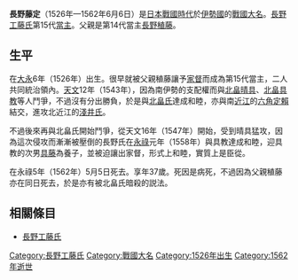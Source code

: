 {{unreferenced|time=2016-01-02T14:17:25+00:00}}
{{日本武士
|名稱= 長野 藤定
|圖片名稱= 
|圖片大小= 
|圖片說明= 
|時代= [[日本戰國時代|日本戰國時代]]
|出生日期= [[大永|大永]]6年（1526年）
|出生地點= 
|逝世日期= [[永祿|永祿]]5年5月5日（1562年6月6日）
|逝世地點= 
|假名= 
|羅馬字= 
|幼名= 源次郎
|改名= 
|别名= 
|諡号= 
|神号= 
|戒名= 輝伯<BR>梅香院殿玉巖玄澤大居士
|洗禮名= 
|墓所= 
|朝廷官位= [[大和守|大和守]]
|幕府職位= 
|主君= 
|藩= 
|氏族= [[長野工藤氏|長野工藤氏]]
|父母= 父：[[長野稙藤|長野稙藤]]
|養父= 
|養母= 
|兄弟= 弟：[[雲林院祐基|雲林院祐基]]
|姐妹= 
|正室= 
|側室= 
|嗣子= 
|嗣女= [[織田信包|織田信包]]正室
|養子= '''[[長野具藤|具藤]]'''
|養女= 
}}
{{japanese|japanese=長野 藤定|kana=ながの ふじさだ|romaji=Nagano Fujisada}}
'''長野藤定'''（1526年—1562年6月6日）是[[日本戰國時代|日本戰國時代]]於[[伊勢國|伊勢國]]的[[戰國大名|戰國大名]]。[[長野工藤氏|長野工藤氏]]第15代[[當主|當主]]。父親是第14代當主[[長野稙藤|長野稙藤]]。

== 生平 ==
在[[大永|大永]]6年（1526年）出生。很早就被父親稙藤讓予[[家督|家督]]而成為第15代當主，二人共同統治領內。[[天文_(後奈良天皇)|天文]]12年（1543年），因為南伊勢的支配權而與[[北畠晴具|北畠晴具]]、[[北畠具教|北畠具教]]等人鬥爭，不過沒有分出勝負，於是與[[北畠氏|北畠氏]]達成和睦，亦與南[[近江國|近江]]的[[六角定賴|六角定賴]]結交，進攻北近江的[[淺井氏|淺井氏]]。

不過後來再與北畠氏開始鬥爭，從天文16年（1547年）開始，受到晴具猛攻，因為這次侵攻而漸漸被壓倒的長野氏在[[永祿|永祿]]元年（1558年）與具教達成和睦，迎具教的次男[[長野具藤|具藤]]為養子，並被迫讓出家督，形式上和睦，實質上是臣從。

在永祿5年（1562年）5月5日死去。享年37歲。死因是病死，不過因為父親稙藤亦在同日死去，於是亦有被北畠氏暗殺的説法。

== 相關條目 ==
*[[長野工藤氏|長野工藤氏]]

[[Category:長野工藤氏|Category:長野工藤氏]]
[[Category:戰國大名|Category:戰國大名]]
[[Category:1526年出生|Category:1526年出生]]
[[Category:1562年逝世|Category:1562年逝世]]